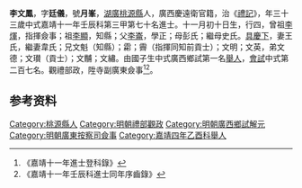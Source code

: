 {{Otheruses|other=名为李廷仪的其他人物|李廷仪}}
{{明清人物信息框
| 姓名 = 李文鳳
| 原名 =
| 圖片名稱= 
| 圖片大小 =
| 圖片說明 = 
| 最高職務 =
| 國家 = 大明 
| 爵位 =
| 籍貫 = [[湖廣|湖廣]][[桃源縣|桃源縣]]
| 族裔 = 
| 旗籍 = 
| 字號 = 
| 諡號 =
| 出生日期 = 十一月初十日
| 出生地點 =
| 逝世日期 = 
| 逝世地點 =
| 墓葬 =
| 配偶 = 王氏韋氏
| 親屬 = 曾祖[[李煇|李煇]]，祖[[李顯|李顯]]，父[[李崙|李崙]]，母彭氏；繼母史氏
| 出身 =
* 嘉靖十一年壬辰科進士
| 經歷 =
| 著作 =  
*
*
*
}}
'''李文鳳'''{{BD|1500年||1559年||}}，字'''廷儀'''，號'''月峯'''，[[湖廣|湖廣]][[桃源縣|桃源縣]]人，廣西慶遠衛官籍，治《[[禮記|禮記]]》，年三十三歲中式嘉靖十一年壬辰科第三甲第七十名進士。十一月初十日生，行四，曾祖[[李煇|李煇]]，指揮僉事；祖[[李顯|李顯]]，知縣；父[[李崙|李崙]]，學正；母彭氏；繼母史氏。[[具慶下|具慶下]]，妻王氏，繼妻韋氏；兄文魁（知縣）；霦；霽（指揮同知前貢士）；文明；文英，弟文德；文瓉（貢士）；文黼；文繡。由國子生中式廣西鄉試第一名[[舉人|舉人]]，[[會試|會試]]中式第二百七名。觀禮部政，陞寺副廣東僉事<ref>《嘉靖十一年進士登科錄》</ref><ref>《嘉靖十一年壬辰科進士同年序齒錄》</ref>。

== 参考资料 ==
{{reflist}}

{{嘉靖十一年壬辰科殿试金榜}}

{{Authority control}}
{{DEFAULTSORT:}}
[[Category:桃源縣人|Category:桃源縣人]]
[[Category:明朝禮部觀政|Category:明朝禮部觀政]]
[[Category:明朝廣西鄉試解元|Category:明朝廣西鄉試解元]]
[[Category:明朝廣東按察司僉事|Category:明朝廣東按察司僉事]]
[[Category:嘉靖四年乙酉科舉人|Category:嘉靖四年乙酉科舉人]]


{{明朝人物小作品}}